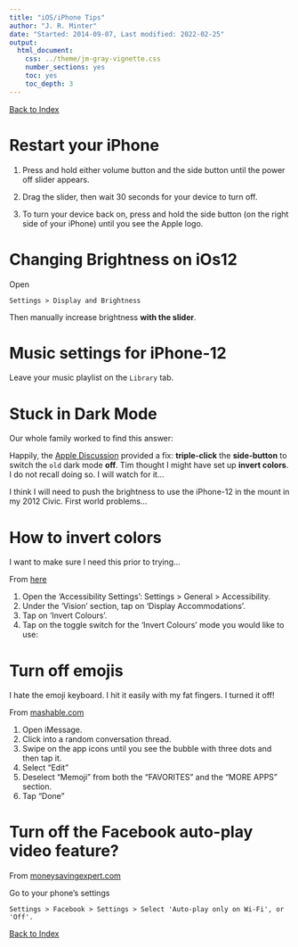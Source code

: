```yaml
---
title: "iOS/iPhone Tips"
author: "J. R. Minter"
date: "Started: 2014-09-07, Last modified: 2022-02-25"
output:
  html_document:
    css: ../theme/jm-gray-vignette.css
    number_sections: yes
    toc: yes
    toc_depth: 3
---
```


[Back to Index](../README.html)

# Restart your iPhone

1. Press and hold either volume button and the side button until the power off
   slider appears.

2. Drag the slider, then wait 30 seconds for your device to turn off.

3. To turn your device back on, press and hold the side button (on the right
   side of your iPhone) until you see the Apple logo.

# Changing Brightness on iOs12

Open

```
Settings > Display and Brightness 
```

Then manually increase brightness **with the slider**.

# Music settings for iPhone-12

Leave your music playlist on the `Library` tab.

# Stuck in Dark Mode

Our whole family worked to find this answer:

Happily, the [Apple Discussion](https://discussions.apple.com/thread/250656701)
provided a fix: **triple-click** the **side-button** to switch the `old`
dark mode **off**. Tim thought I might have set up **invert colors**.
I do not recall doing so. I will watch for it...

I think I will need to push the brightness to use the iPhone-12
in the mount in my 2012 Civic.  First world problems...

# How to invert colors

I want to make sure I need this prior to trying...

From [here](https://mcmw.abilitynet.org.uk/invert-colours-iphoneipadipod-touch-ios-12)


1. Open the 'Accessibility Settings': Settings > General > Accessibility.
2. Under the 'Vision' section, tap on 'Display Accommodations'.
3. Tap on 'Invert Colours'.
4. Tap on the toggle switch for the 'Invert Colours' mode you would like to use:


# Turn off emojis

I hate the emoji keyboard. I hit it easily with my fat fingers. I turned 
it off!

From [mashable.com](https://mashable.com/article/how-to-hide-memoji-imessage-keyboard/)

1. Open iMessage.
2. Click into a random conversation thread.
3. Swipe on the app icons until you see the bubble with three dots and then tap it.
4. Select "Edit"
5. Deselect "Memoji" from both the "FAVORITES" and the "MORE APPS" section.
6. Tap "Done"



# Turn off the Facebook auto-play video feature?

From [moneysavingexpert.com](http://www.moneysavingexpert.com/news/protect/2014/09/facebook-app-user-beware-big-bills-as-videos-automatically-play)

Go to your phone's settings

```
Settings > Facebook > Settings > Select 'Auto-play only on Wi-Fi', or 'Off'.
```

[Back to Index](../README.html)
